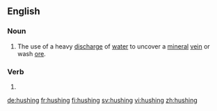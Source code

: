 ==English==

===Noun===
{{en-noun}}

# The use of a heavy [[discharge]] of [[water]] to uncover a [[mineral]] [[vein]] or wash [[ore]].

===Verb===
{{head|en}}

# {{present participle of|hush|lang=en}}

[[de:hushing]]
[[fr:hushing]]
[[fi:hushing]]
[[sv:hushing]]
[[vi:hushing]]
[[zh:hushing]]